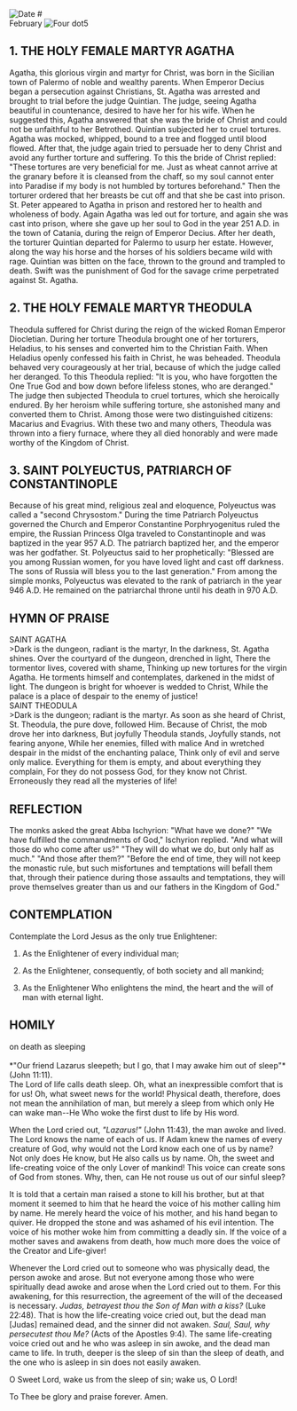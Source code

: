 
<Image src="/title-imprint.png" height={50} width={50} alt="Date" className="title-imprint"/>
# <div id="date">February <Image className="four-dot" src="/four-dot.png" height={15} width={15} alt="Four dot" />5</div>

## 1. THE HOLY FEMALE MARTYR AGATHA

Agatha, this glorious virgin and martyr for Christ, was born in the Sicilian town of Palermo of noble and wealthy parents. When Emperor Decius began a persecution against Christians, St. Agatha was arrested and brought to trial before the judge Quintian. The judge, seeing Agatha beautiful in countenance, desired to have her for his wife. When he suggested this, Agatha answered that she was the bride of Christ and could not be unfaithful to her Betrothed. Quintian subjected her to cruel tortures. Agatha was mocked, whipped, bound to a tree and flogged until blood flowed. After that, the judge again tried to persuade her to deny Christ and avoid any further torture and suffering. To this the bride of Christ replied: "These tortures are very beneficial for me. Just as wheat cannot arrive at the granary before it is cleansed from the chaff, so my soul cannot enter into Paradise if my body is not humbled by tortures beforehand." Then the torturer ordered that her breasts be cut off and that she be cast into prison. St. Peter appeared to Agatha in prison and restored her to health and wholeness of body. Again Agatha was led out for torture, and again she was cast into prison, where she gave up her soul to God in the year 251 A.D. in the town of Catania, during the reign of Emperor Decius. After her death, the torturer Quintian departed for Palermo to usurp her estate. However, along the way his horse and the horses of his soldiers became wild with rage. Quintian was bitten on the face, thrown to the ground and trampled to death. Swift was the punishment of God for the savage crime perpetrated against St. Agatha.

## 2. THE HOLY FEMALE MARTYR THEODULA

Theodula suffered for Christ during the reign of the wicked Roman Emperor Diocletian. During her torture Theodula brought one of her torturers, Heladius, to his senses and converted him to the Christian Faith. When Heladius openly confessed his faith in Christ, he was beheaded. Theodula behaved very courageously at her trial, because of which the judge called her deranged. To this Theodula replied: "It is you, who have forgotten the One True God and bow down before lifeless stones, who are deranged." The judge then subjected Theodula to cruel tortures, which she heroically endured. By her heroism while suffering torture, she astonished many and converted them to Christ. Among those were two distinguished citizens: Macarius and Evagrius. With these two and many others, Theodula was thrown into a fiery furnace, where they all died honorably and were made worthy of the Kingdom of Christ.

## 3. SAINT POLYEUCTUS, PATRIARCH OF CONSTANTINOPLE

Because of his great mind, religious zeal and eloquence, Polyeuctus was called a "second Chrysostom." During the time Patriarch Polyeuctus governed the Church and Emperor Constantine Porphryogenitus ruled the empire, the Russian Princess Olga traveled to Constantinople and was baptized in the year 957 A.D. The patriarch baptized her, and the emperor was her godfather. St. Polyeuctus said to her prophetically: "Blessed are you among Russian women, for you have loved light and cast off darkness. The sons of Russia will bless you to the last generation." From among the simple monks, Polyeuctus was elevated to the rank of patriarch in the year 946 A.D. He remained on the patriarchal throne until his death in 970 A.D.


## HYMN OF PRAISE
<div style={{textAlign:'center', color:'crimson', fontWeight:'bold'}}>
SAINT AGATHA
</div>
>Dark is the dungeon, radiant is the martyr,  
In the darkness, St. Agatha shines.  
Over the courtyard of the dungeon, drenched in light,  
There the tormentor lives, covered with shame,  
Thinking up new tortures for the virgin Agatha.  
He torments himself and contemplates, darkened in the midst of light.  
The dungeon is bright for whoever is wedded to Christ,  
While the palace is a place of despair to the enemy of justice!  
<br />
<div style={{textAlign:'center', color:'crimson', fontWeight:'bold'}}>
SAINT THEODULA
</div>
>Dark is the dungeon; radiant is the martyr.  
As soon as she heard of Christ,  
St. Theodula, the pure dove, followed Him.  
Because of Christ, the mob drove her into darkness,  
But joyfully Theodula stands,  
Joyfully stands, not fearing anyone,  
While her enemies, filled with malice  
And in wretched despair in the midst of the enchanting palace,  
Think only of evil and serve only malice.  
Everything for them is empty, and about everything they complain,  
For they do not possess God, for they know not Christ.  
Erroneously they read all the mysteries of life!  


## REFLECTION

The monks asked the great Abba Ischyrion: "What have we done?" "We have fulfilled the commandments of God," Ischyrion replied. "And what will those do who come after us?" "They will do what we do, but only half as much." "And those after them?" "Before the end of time, they will not keep the monastic rule, but such misfortunes and temptations will befall them that, through their patience during those assaults and temptations, they will prove themselves greater than us and our fathers in the Kingdom of God."


## CONTEMPLATION

Contemplate the Lord Jesus as the only true Enlightener:

1. As the Enlightener of every individual man;

2. As the Enlightener, consequently, of both society and all mankind;

3. As the Enlightener Who enlightens the mind, the heart and the will of man with eternal light.


## HOMILY
<div style={{textAlign:'center', color:'crimson', fontWeight:'bold'}}>
on death as sleeping
</div><br /><div style={{textAlign:'right'}}>
*"Our friend Lazarus sleepeth; but I go, that I may awake him out of sleep"* (John 11:11).
</div>
The Lord of life calls death sleep. Oh, what an inexpressible comfort that is for us! Oh, what sweet news for the world! Physical death, therefore, does not mean the annihilation of man, but merely a sleep from which only He can wake man--He Who woke the first dust to life by His word.

When the Lord cried out, *"Lazarus!"* (John 11:43), the man awoke and lived. The Lord knows the name of each of us. If Adam knew the names of every creature of God, why would not the Lord know each one of us by name? Not only does He know, but He also calls us by name. Oh, the sweet and life-creating voice of the only Lover of mankind! This voice can create sons of God from stones. Why, then, can He not rouse us out of our sinful sleep?

It is told that a certain man raised a stone to kill his brother, but at that moment it seemed to him that he heard the voice of his mother calling him by name. He merely heard the voice of his mother, and his hand began to quiver. He dropped the stone and was ashamed of his evil intention. The voice of his mother woke him from committing a deadly sin. If the voice of a mother saves and awakens from death, how much more does the voice of the Creator and Life-giver!

Whenever the Lord cried out to someone who was physically dead, the person awoke and arose. But not everyone among those who were spiritually dead awoke and arose when the Lord cried out to them. For this awakening, for this resurrection, the agreement of the will of the deceased is necessary. *Judas, betrayest thou the Son of Man with a kiss?* (Luke 22:48). That is how the life-creating voice cried out, but the dead man [Judas] remained dead, and the sinner did not awaken. *Saul, Saul, why persecutest thou Me?* (Acts of the Apostles 9:4). The same life-creating voice cried out and he who was asleep in sin awoke, and the dead man came to life. In truth, deeper is the sleep of sin than the sleep of death, and the one who is asleep in sin does not easily awaken.

O Sweet Lord, wake us from the sleep of sin; wake us, O Lord!

To Thee be glory and praise forever. Amen.